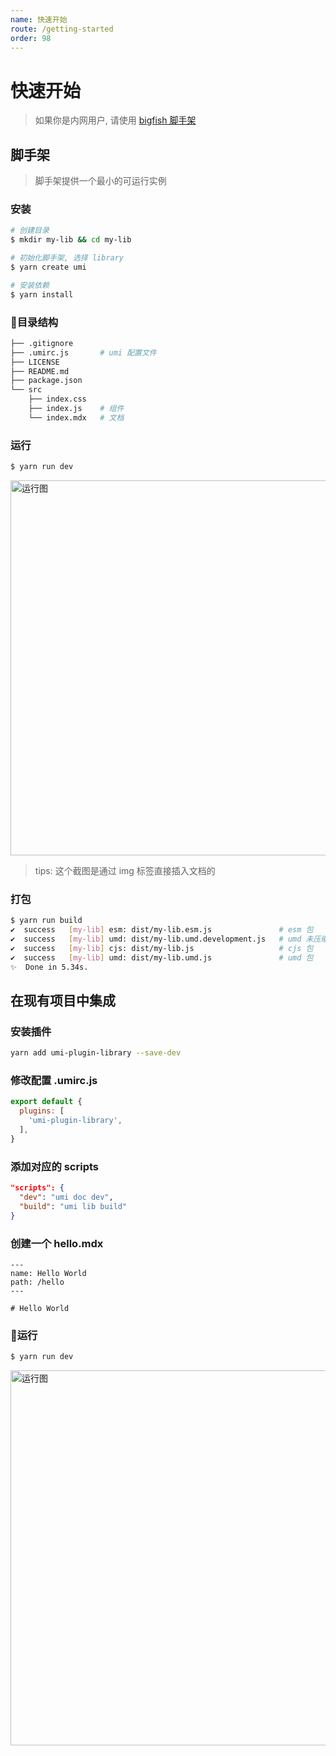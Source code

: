 ```yaml
---
name: 快速开始
route: /getting-started
order: 98
---
```

# 快速开始
> 如果你是内网用户, 请使用 [bigfish 脚手架](https://bigfish.alipay.com/) 

## 脚手架
> 脚手架提供一个最小的可运行实例

### 安装
```bash
# 创建目录
$ mkdir my-lib && cd my-lib

# 初始化脚手架, 选择 library
$ yarn create umi

# 安装依赖
$ yarn install
```

### 目录结构
```bash
├── .gitignore
├── .umirc.js       # umi 配置文件
├── LICENSE
├── README.md
├── package.json
└── src
    ├── index.css
    ├── index.js    # 组件
    └── index.mdx   # 文档
```

### 运行
```bash
$ yarn run dev
```


<img src={run} width="600" alt="运行图" />

> tips: 这个截图是通过 img 标签直接插入文档的

### 打包
```bash
$ yarn run build
✔  success   [my-lib] esm: dist/my-lib.esm.js               # esm 包
✔  success   [my-lib] umd: dist/my-lib.umd.development.js   # umd 未压缩包
✔  success   [my-lib] cjs: dist/my-lib.js                   # cjs 包
✔  success   [my-lib] umd: dist/my-lib.umd.js               # umd 包
✨  Done in 5.34s.
```


## 在现有项目中集成

### 安装插件

```bash
yarn add umi-plugin-library --save-dev
```

### 修改配置 .umirc.js
```js
export default {
  plugins: [
    'umi-plugin-library',
  ],
}
```

### 添加对应的 scripts
```json
"scripts": {
  "dev": "umi doc dev",
  "build": "umi lib build"
}
```

### 创建一个 hello.mdx
```mdx
---
name: Hello World
path: /hello
---

# Hello World
```

### 运行
```bash
$ yarn run dev
```


<img src={runHello} width="600" alt="运行图" />

